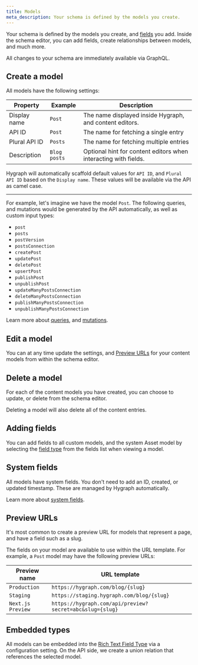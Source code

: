 ```yaml
---
title: Models
meta_description: Your schema is defined by the models you create.
---
```


Your schema is defined by the models you create, and [fields](/docs/api-reference/schema/field-types) you add. Inside the schema editor, you can add fields, create relationships between models, and much more.

<Card theme="info">

All changes to your schema are immediately available via GraphQL.

</Card>

## Create a model

All models have the following settings:

| Property      | Example      | Description                                                     |
| ------------- | ------------ | --------------------------------------------------------------- |
| Display name  | `Post`       | The name displayed inside Hygraph, and content editors.         |
| API ID        | `Post`       | The name for fetching a single entry                            |
| Plural API ID | `Posts`      | The name for fetching multiple entries                          |
| Description   | `Blog posts` | Optional hint for content editors when interacting with fields. |

Hygraph will automatically scaffold default values for `API ID`, and `Plural API ID` based on the `Display name`. These values will be available via the API as camel case.

---

For example, let's imagine we have the model `Post`. The following queries, and mutations would be generated by the API automatically, as well as custom input types:

- `post`
- `posts`
- `postVersion`
- `postsConnection`
- `createPost`
- `updatePost`
- `deletePost`
- `upsertPost`
- `publishPost`
- `unpublishPost`
- `updateManyPostsConnection`
- `deleteManyPostsConnection`
- `publishManyPostsConnection`
- `unpublishManyPostsConnection`

Learn more about [queries](/docs/api-reference/content-api/queries), and [mutations](/docs/api-reference/content-api/mutations).

## Edit a model

You can at any time update the settings, and [Preview URLs](#preview-urls) for your content models from within the schema editor.

## Delete a model

For each of the content models you have created, you can choose to update, or delete from the schema editor.

Deleting a model will also delete all of the content entries.

## Adding fields

You can add fields to all custom models, and the system Asset model by selecting the [field type](/docs/api-reference/schema/field-types) from the fields list when viewing a model.

## System fields

All models have system fields. You don't need to add an ID, created, or updated timestamp. These are managed by Hygraph automatically.

Learn more about [system fields](/docs/api-reference/schema/system-fields).

## Preview URLs

It's most common to create a preview URL for models that represent a page, and have a field such as a slug.

The fields on your model are available to use within the URL template. For example, a `Post` model may have the following preview URLs:

| Preview name      | URL template                                             |
| ----------------- | -------------------------------------------------------- |
| `Production`      | `https://hygraph.com/blog/{slug}`                        |
| `Staging`         | `https://staging.hygraph.com/blog/{slug}`                |
| `Next.js Preview` | `https://hygraph.com/api/preview?secret=abc&slug={slug}` |

## Embedded types

All models can be embedded into the [Rich Text Field Type](/docs/api-reference/schema/field-types#rich-text) via a configuration setting. On the API side, we create a union relation that references the selected model.
